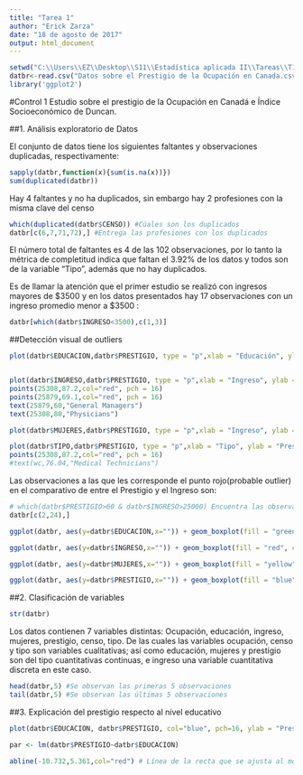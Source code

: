 ```yaml
---
title: "Tarea 1"
author: "Erick Zarza"
date: "18 de agosto de 2017"
output: html_document
---
```

```r
setwd("C:\\Users\\EZ\\Desktop\\S11\\Estadística aplicada II\\Tareas\\T1") #Cambiar directorio de trabajo
datbr<-read.csv("Datos sobre el Prestigio de la Ocupación en Canada.csv",header = T,sep = ",") #Lectura de los datos
library('ggplot2')
```


#Control 1
Estudio sobre el prestigio de la Ocupación en Canadá e Índice Socioeconómico de Duncan.

##1. Análisis exploratorio de Datos


El conjunto de datos tiene los siguientes faltantes y observaciones duplicadas, respectivamente:

```r
sapply(datbr,function(x){sum(is.na(x))})
sum(duplicated(datbr))
```

Hay 4 faltantes y no ha duplicados, sin embargo hay 2 profesiones con la misma clave del censo

```r
which(duplicated(datbr$CENSO)) #Cúales son los duplicados
datbr[c(6,7,71,72),] #Entrega las profesiones con los duplicados
```


El número total de faltantes es 4 de las 102 observaciones, por lo tanto la métrica de completitud indica que faltan el 3.92% de los datos y todos son de la variable "Tipo", además que no hay duplicados.

Es de llamar la atención que el primer estudio se realizó con ingresos mayores de $\$3500$ y en los datos presentados hay 17 observaciones con un ingreso promedio menor a $\$3500$ :

```r
datbr[which(datbr$INGRESO<3500),c(1,3)]
```

##Detección visual de outliers

```r
plot(datbr$EDUCACION,datbr$PRESTIGIO, type = "p",xlab = "Educación", ylab = "Prestigio", col="blue", pch=16)


plot(datbr$INGRESO,datbr$PRESTIGIO, type = "p",xlab = "Ingreso", ylab = "Prestigio", col="blue", pch=16,xlim = c(0,30000),ylim = c(0,100))
points(25308,87.2,col="red", pch = 16)
points(25879,69.1,col="red", pch = 16)
text(25879,60,"General Managers")
text(25308,80,"Physicians")

plot(datbr$MUJERES,datbr$PRESTIGIO, type = "p",xlab = "Ingreso", ylab = "Mujeres", col="blue", pch=16)

plot(datbr$TIPO,datbr$PRESTIGIO, type = "p",xlab = "Tipo", ylab = "Prestigio", col="blue", pch=16)
points(25308,87.2,col="red", pch = 16)
#text(wc,76.04,"Medical Technicians")


```

Las observaciones a las que les corresponde el punto rojo(probable outlier) en el comparativo de entre el Prestigio y el Ingreso son: 

```r
# which(datbr$PRESTIGIO>60 & datbr$INGRESO>25000) Encuentra las observación que se desea
datbr[c(2,24),]
```



```r

ggplot(datbr, aes(y=datbr$EDUCACION,x="")) + geom_boxplot(fill = "green", colour = "black", alpha = 0.3) + scale_x_discrete(name = "") + scale_y_continuous(name = "", breaks = seq(0,20,2), limits=c(0, 20)) + ggtitle("Boxplot del nivel de educación") #Boxplot del Nivel de educación

ggplot(datbr, aes(y=datbr$INGRESO,x="")) + geom_boxplot(fill = "red", colour = "black", alpha = 0.3) + scale_x_discrete(name = "") + scale_y_continuous(name = "", breaks = seq(0,30000,5000), limits=c(0, 30000)) + ggtitle("Boxplot del Ingreso") #Boxplot del Ingreso

ggplot(datbr, aes(y=datbr$MUJERES,x="")) + geom_boxplot(fill = "yellow", colour = "black", alpha = 0.3) + scale_x_discrete(name = "") + scale_y_continuous(name = "", breaks = seq(0,100,10), limits=c(0, 100)) + ggtitle("Boxplot del porcentaje de mujeres por profesión") #Boxplot Porcentaje de mujeres

ggplot(datbr, aes(y=datbr$PRESTIGIO,x="")) + geom_boxplot(fill = "blue", colour = "black", alpha = 0.3) + scale_x_discrete(name = "") + scale_y_continuous(name = "", breaks = seq(0,100,10), limits=c(0, 100)) + ggtitle("Boxplot del prestigio de la profesión") #Boxplot Prestigio

```



##2. Clasificación de variables

```r
str(datbr)
```


Los datos contienen 7 variables distintas: Ocupación, educación, ingreso, mujeres, prestigio, censo, tipo. De las cuales las variables ocupación, censo y tipo son variables cualitativas; así como educación, mujeres y prestigio son del tipo cuantitativas continuas, e ingreso una variable cuantitativa discreta en este caso.

```r
head(datbr,5) #Se observan las primeras 5 observaciones
tail(datbr,5) #Se observan las últimas 5 observaciones
```

##3. Explicación del prestigio respecto al nivel educativo

```r

plot(datbr$EDUCACION, datbr$PRESTIGIO, col="blue", pch=16, ylab = "Prestigio", xlab = "Educación") # Gráfica de los datos contrastados

par <- lm(datbr$PRESTIGIO~datbr$EDUCACION)

abline(-10.732,5.361,col="red") # Línea de la recta que se ajusta al modelo
```

